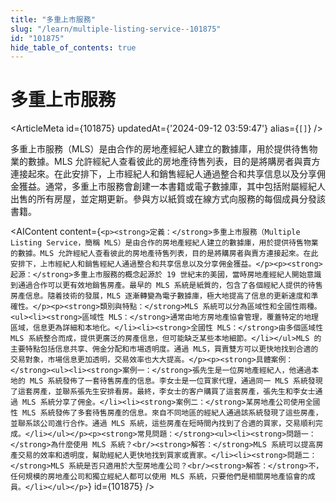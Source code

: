 ```yaml
---
title: "多重上市服務"
slug: "/learn/multiple-listing-service--101875"
id: "101875"
hide_table_of_contents: true
---
```



# 多重上市服務

<ArticleMeta id={101875} updatedAt={'2024-09-12 03:59:47'} alias={`[]`} />
<div className='border-solid border-b border-t-0 my-4 border-[var(--ifm-color-gray-300)]' />

多重上市服務（MLS）是由合作的房地產經紀人建立的數據庫，用於提供待售物業的數據。MLS 允許經紀人查看彼此的房地產待售列表，目的是將購房者與賣方連接起來。在此安排下，上市經紀人和銷售經紀人通過整合和共享信息以及分享佣金獲益。通常，多重上市服務會創建一本書籍或電子數據庫，其中包括附屬經紀人出售的所有房屋，並定期更新。參與方以紙質或在線方式向服務的每個成員分發該書籍。

<AIContent content={`<p><strong>定義：</strong>多重上市服務（Multiple Listing Service，簡稱 MLS）是由合作的房地產經紀人建立的數據庫，用於提供待售物業的數據。MLS 允許經紀人查看彼此的房地產待售列表，目的是將購房者與賣方連接起來。在此安排下，上市經紀人和銷售經紀人通過整合和共享信息以及分享佣金獲益。</p><p><strong>起源：</strong>多重上市服務的概念起源於 19 世紀末的美國，當時房地產經紀人開始意識到通過合作可以更有效地銷售房產。最早的 MLS 系統是紙質的，包含了各個經紀人提供的待售房產信息。隨着技術的發展，MLS 逐漸轉變為電子數據庫，極大地提高了信息的更新速度和準確性。</p><p><strong>類別與特點：</strong>MLS 系統可以分為區域性和全國性兩種。<ul><li><strong>區域性 MLS：</strong>通常由地方房地產協會管理，覆蓋特定的地理區域，信息更為詳細和本地化。</li><li><strong>全國性 MLS：</strong>由多個區域性 MLS 系統整合而成，提供更廣泛的房產信息，但可能缺乏某些本地細節。</li></ul>MLS 的主要特點包括信息共享、佣金分配和市場透明度。通過 MLS，買賣雙方可以更快地找到合適的交易對象，市場信息更加透明，交易效率也大大提高。</p><p><strong>具體案例：</strong><ul><li><strong>案例一：</strong>張先生是一位房地產經紀人，他通過本地的 MLS 系統發佈了一套待售房產的信息。李女士是一位買家代理，通過同一 MLS 系統發現了這套房產，並聯系張先生安排看房。最終，李女士的客户購買了這套房產，張先生和李女士通過 MLS 系統分享了佣金。</li><li><strong>案例二：</strong>某房地產公司使用全國性 MLS 系統發佈了多套待售房產的信息。來自不同地區的經紀人通過該系統發現了這些房產，並聯系該公司進行合作。通過 MLS 系統，這些房產在短時間內找到了合適的買家，交易順利完成。</li></ul></p><p><strong>常見問題：</strong><ul><li><strong>問題一：</strong>為什麼使用 MLS 系統？<br/><strong>解答：</strong>MLS 系統可以提高房產交易的效率和透明度，幫助經紀人更快地找到買家或賣家。</li><li><strong>問題二：</strong>MLS 系統是否只適用於大型房地產公司？<br/><strong>解答：</strong>不，任何規模的房地產公司和獨立經紀人都可以使用 MLS 系統，只要他們是相關房地產協會的成員。</li></ul></p>`} id={101875} />
